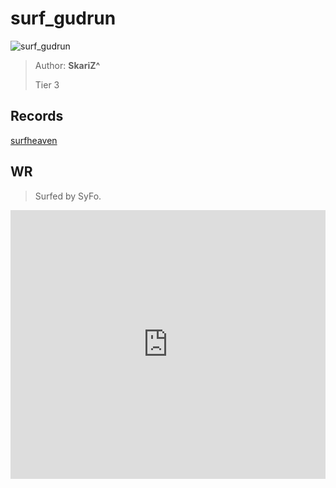 
# surf_gudrun

![surf_gudrun](https://raw.githubusercontent.com/Sayt123/SurfMapPics/Maps-and-bonuses/csgo/surf_gudrun.jpg)

> Author: **SkariZ^**
>
> Tier 3

## Records

[surfheaven](https://surfheaven.eu/map/surf_gudrun)

## WR

> Surfed by SyFo.

<iframe
width="100%"
height="430"
src="https://www.youtube.com/embed/eipbwzfRSG4"
frameborder="0"
allow="accelerometer; autoplay; clipboard-write; encrypted-media; gyroscope; picture-in-picture"
allowFullScreen
/>

```md

[Surf Timer] - Lord SyFo finished in 01:06:61 (WR -00:00:72). Improving by 00:14:92
[Surf Timer] - Lord SyFo beat the map record! Rank: 1/857


```
                